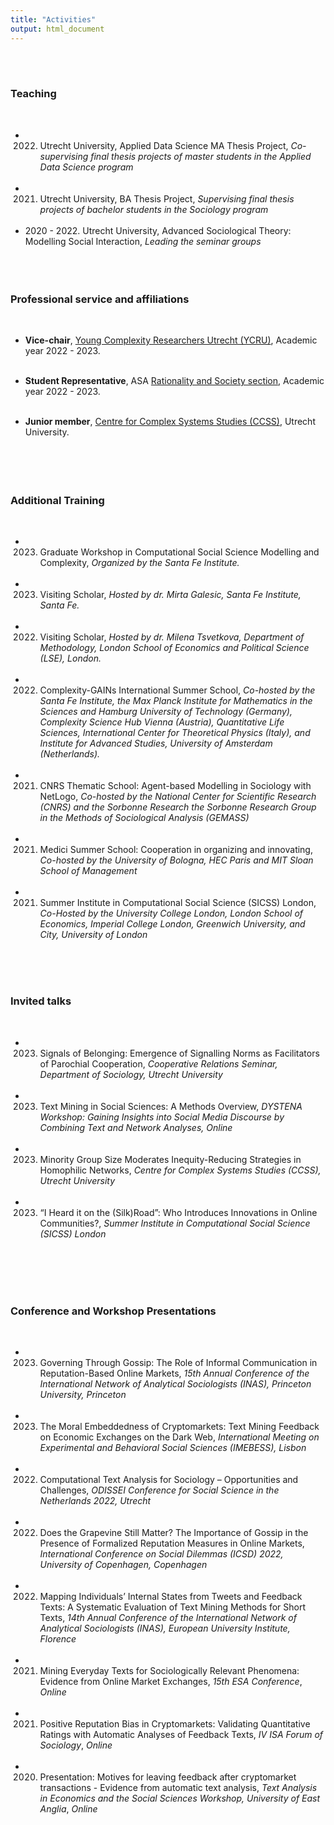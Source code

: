 ```yaml
---
title: "Activities"
output: html_document
---
```


<br/>
<br/>

### Teaching
<br/>

- 2022. Utrecht University, Applied Data Science MA Thesis Project, *Co-supervising final thesis projects of master students in the Applied Data Science program*
<br/>
<br/>

- 2021. Utrecht University, BA Thesis Project, *Supervising final thesis projects of bachelor students in the Sociology program*
<br/>
<br/>

- 2020 - 2022.  Utrecht University, Advanced Sociological Theory: Modelling Social Interaction, *Leading the seminar groups*  
<br/>  
<br/>  
 

### Professional service and affiliations
<br/>

- **Vice-chair**, [Young Complexity Researchers Utrecht (YCRU)](https://www.uu.nl/en/research/centre-for-complex-systems-studies-ccss/about-us/young-complexity-researchers-utrecht-ycru), Academic year
2022 - 2023.
<br/>
<br/>

- **Student Representative**, ASA [Rationality and Society section](https://sites.google.com/site/rationalityandsocietysection/?pli=1), Academic year
2022 - 2023.
<br/>
<br/>

- **Junior member**, [Centre for Complex Systems Studies (CCSS)](https://www.uu.nl/en/research/centre-for-complex-systems-studies-ccss/), Utrecht University. 
<br/>
<br/>
<br/>  
<br/>  
 


### Additional Training
<br/>

- 2023. Graduate Workshop in Computational Social Science Modelling and Complexity, *Organized by the Santa Fe Institute.*
<br/>
<br/>

- 2023. Visiting Scholar, *Hosted by dr. Mirta Galesic, Santa Fe Institute, Santa Fe.*
<br/>
<br/>

- 2022. Visiting Scholar, *Hosted by dr. Milena Tsvetkova, Department of Methodology, London School of Economics and Political Science (LSE), London.*
<br/>
<br/>

- 2022. Complexity-GAINs International Summer School, *Co-hosted by the Santa Fe Institute, the Max Planck Institute for Mathematics in the Sciences and Hamburg University of Technology (Germany), Complexity Science Hub Vienna (Austria), Quantitative Life Sciences, International Center for Theoretical Physics (Italy), and Institute for Advanced Studies, University of Amsterdam (Netherlands).*
<br/>
<br/>

- 2021. CNRS Thematic School: Agent-based Modelling in Sociology with NetLogo, *Co-hosted by the National Center for Scientific Research (CNRS) and the Sorbonne Research the Sorbonne Research Group in the Methods of Sociological Analysis (GEMASS)*
<br/>
<br/>

- 2021. Medici Summer School: Cooperation in organizing and innovating, *Co-hosted by the University of Bologna, HEC Paris and MIT Sloan School of Management*
<br/>
<br/>

- 2021. Summer Institute in Computational Social Science (SICSS) London, *Co-Hosted by the University College London, London School of Economics, Imperial College London, Greenwich University, and City, University of London*

 <br/>  
 <br/> 
 
### Invited talks
<br/>

- 2023. Signals of Belonging: Emergence of Signalling Norms as Facilitators of Parochial Cooperation, *Cooperative Relations Seminar, Department of Sociology, Utrecht University*
<br/>
<br/>

- 2023. Text Mining in Social Sciences: A Methods Overview, *DYSTENA Workshop: Gaining Insights into Social Media Discourse by Combining Text and Network Analyses, Online*
<br/>
<br/>


- 2023. Minority Group Size Moderates Inequity-Reducing Strategies in Homophilic Networks, *Centre for Complex Systems Studies (CCSS), Utrecht University*
<br/>
<br/>

- 2023. “I Heard it on the (Silk)Road”: Who Introduces
Innovations in Online Communities?, *Summer Institute in Computational Social Science (SICSS) London*
<br/>
<br/>

<br/>  
<br/> 
 
### Conference and Workshop Presentations
<br/>

- 2023.	Governing Through Gossip: The Role of Informal Communication in Reputation-Based Online Markets, *15th Annual Conference of the International Network of Analytical Sociologists (INAS), Princeton University, Princeton*
<br/>
<br/>


- 2023.	The Moral Embeddedness of Cryptomarkets: Text Mining Feedback on Economic Exchanges on the Dark Web, *International Meeting on Experimental and Behavioral Social Sciences (IMEBESS), Lisbon*
<br/>
<br/>


- 2022. Computational Text Analysis for Sociology – Opportunities and Challenges, *ODISSEI Conference for Social Science in the Netherlands 2022, Utrecht*
<br/>
<br/>

- 2022. Does the Grapevine Still Matter? The Importance of Gossip in the Presence of Formalized Reputation Measures in Online Markets, *International Conference on Social Dilemmas (ICSD) 2022, University of Copenhagen, Copenhagen*
<br/>
<br/>

- 2022. Mapping Individuals’ Internal States from Tweets and Feedback Texts: A Systematic Evaluation of Text Mining Methods for Short Texts, *14th Annual Conference of the International Network of Analytical Sociologists (INAS), European University Institute, Florence*
<br/>
<br/>

- 2021. Mining Everyday Texts for Sociologically Relevant Phenomena: Evidence from Online Market Exchanges, *15th ESA Conference*, *Online*
<br/>
<br/>

- 2021. Positive Reputation Bias in Cryptomarkets: Validating Quantitative Ratings with Automatic Analyses of Feedback Texts, *IV ISA Forum of Sociology*, *Online*
<br/>
<br/>
- 2020. Presentation: Motives for leaving feedback after cryptomarket transactions - Evidence from automatic text analysis, *Text Analysis in Economics and the Social Sciences Workshop, University of East Anglia*, *Online*
 <br/>
 <br/>



